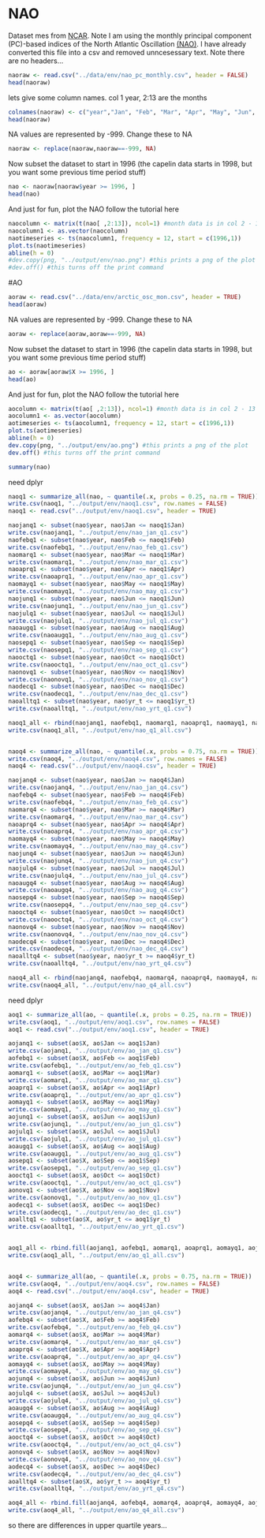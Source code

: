 

# NAO

Dataset mes from [NCAR](https://climatedataguide.ucar.edu/climate-data/hurrell-north-atlantic-oscillation-nao-index-pc-based). Note I am using the monthly principal component (PC)-based indices of the North Atlantic Oscillation [(NAO)](https://climatedataguide.ucar.edu/sites/default/files/nao_pc_monthly.txt). I have already converted this file into a csv and removed unncesessary text. Note there are no headers...

```r
naoraw <- read.csv("../data/env/nao_pc_monthly.csv", header = FALSE) 
head(naoraw)
```

lets give some column names. col 1  year, 2:13 are the months
```r
colnames(naoraw) <- c("year","Jan", "Feb", "Mar", "Apr", "May", "Jun", "Jul", "Aug", "Sep", "Oct", "Nov", "Dec")
head(naoraw)
```
 
 NA values are represented by -999. Change these to NA
```r
naoraw <- replace(naoraw,naoraw==-999, NA)
```
 
Now subset the dataset to start in 1996 (the capelin data starts in 1998, but you want some previous time period stuff)

```r
nao <- naoraw[naoraw$year >= 1996, ]
head(nao) 
```

And just for fun, plot the NAO follow the tutorial here

```r
naocolumn <- matrix(t(nao[ ,2:13]), ncol=1) #month data is in col 2 - 13 
naocolumn1 <- as.vector(naocolumn)
naotimeseries <- ts(naocolumn1, frequency = 12, start = c(1996,1))
plot.ts(naotimeseries)
abline(h = 0)
#dev.copy(png, "../output/env/nao.png") #this prints a png of the plot
#dev.off() #this turns off the print command
```

#AO

```r
aoraw <- read.csv("../data/env/arctic_osc_mon.csv", header = TRUE) 
head(aoraw)
```


 NA values are represented by -999. Change these to NA
```r
aoraw <- replace(aoraw,aoraw==-999, NA)
```
 
Now subset the dataset to start in 1996 (the capelin data starts in 1998, but you want some previous time period stuff)

```r
ao <- aoraw[aoraw$X >= 1996, ]
head(ao) 
```

And just for fun, plot the NAO follow the tutorial here

```r
aocolumn <- matrix(t(ao[ ,2:13]), ncol=1) #month data is in col 2 - 13 
aocolumn1 <- as.vector(aocolumn)
aotimeseries <- ts(aocolumn1, frequency = 12, start = c(1996,1))
plot.ts(aotimeseries)
abline(h = 0)
dev.copy(png, "../output/env/ao.png") #this prints a png of the plot
dev.off() #this turns off the print command
```

```r
summary(nao)
```

need dplyr
```r
naoq1 <- summarize_all(nao, ~ quantile(.x, probs = 0.25, na.rm = TRUE))
write.csv(naoq1, "../output/env/naoq1.csv", row.names = FALSE)
naoq1 <- read.csv("../output/env/naoq1.csv", header = TRUE)

naojanq1 <- subset(nao$year, nao$Jan <= naoq1$Jan)
write.csv(naojanq1, "../output/env/nao_jan_q1.csv")        
naofebq1 <- subset(nao$year, nao$Feb <= naoq1$Feb)
write.csv(naofebq1, "../output/env/nao_feb_q1.csv") 
naomarq1 <- subset(nao$year, nao$Mar <= naoq1$Mar)
write.csv(naomarq1, "../output/env/nao_mar_q1.csv")        
naoaprq1 <- subset(nao$year, nao$Apr <= naoq1$Apr)
write.csv(naoaprq1, "../output/env/nao_apr_q1.csv")  
naomayq1 <- subset(nao$year, nao$May <= naoq1$May)
write.csv(naomayq1, "../output/env/nao_may_q1.csv")        
naojunq1 <- subset(nao$year, nao$Jun <= naoq1$Jun)
write.csv(naojunq1, "../output/env/nao_jun_q1.csv") 
naojulq1 <- subset(nao$year, nao$Jul <= naoq1$Jul)
write.csv(naojulq1, "../output/env/nao_jul_q1.csv")        
naoaugq1 <- subset(nao$year, nao$Aug <= naoq1$Aug)
write.csv(naoaugq1, "../output/env/nao_aug_q1.csv")  
naosepq1 <- subset(nao$year, nao$Sep <= naoq1$Sep)
write.csv(naosepq1, "../output/env/nao_sep_q1.csv")        
naooctq1 <- subset(nao$year, nao$Oct <= naoq1$Oct)
write.csv(naooctq1, "../output/env/nao_oct_q1.csv") 
naonovq1 <- subset(nao$year, nao$Nov <= naoq1$Nov)
write.csv(naonovq1, "../output/env/nao_nov_q1.csv")        
naodecq1 <- subset(nao$year, nao$Dec <= naoq1$Dec)
write.csv(naodecq1, "../output/env/nao_dec_q1.csv")
naoalltq1 <- subset(nao$year, nao$yr_t <= naoq1$yr_t)
write.csv(naoalltq1, "../output/env/nao_yrt_q1.csv")  

naoq1_all <- rbind(naojanq1, naofebq1, naomarq1, naoaprq1, naomayq1, naojunq1, naojulq1, naoaugq1, naosepq1, naooctq1, naonovq1, naodecq1)
write.csv(naoq1_all, "../output/env/nao_q1_all.csv")


naoq4 <- summarize_all(nao, ~ quantile(.x, probs = 0.75, na.rm = TRUE))
write.csv(naoq4, "../output/env/naoq4.csv", row.names = FALSE)
naoq4 <- read.csv("../output/env/naoq4.csv", header = TRUE)

naojanq4 <- subset(nao$year, nao$Jan >= naoq4$Jan)
write.csv(naojanq4, "../output/env/nao_jan_q4.csv")        
naofebq4 <- subset(nao$year, nao$Feb >= naoq4$Feb)
write.csv(naofebq4, "../output/env/nao_feb_q4.csv") 
naomarq4 <- subset(nao$year, nao$Mar >= naoq4$Mar)
write.csv(naomarq4, "../output/env/nao_mar_q4.csv")        
naoaprq4 <- subset(nao$year, nao$Apr >= naoq4$Apr)
write.csv(naoaprq4, "../output/env/nao_apr_q4.csv")  
naomayq4 <- subset(nao$year, nao$May >= naoq4$May)
write.csv(naomayq4, "../output/env/nao_may_q4.csv")        
naojunq4 <- subset(nao$year, nao$Jun >= naoq4$Jun)
write.csv(naojunq4, "../output/env/nao_jun_q4.csv") 
naojulq4 <- subset(nao$year, nao$Jul >= naoq4$Jul)
write.csv(naojulq4, "../output/env/nao_jul_q4.csv")        
naoaugq4 <- subset(nao$year, nao$Aug >= naoq4$Aug)
write.csv(naoaugq4, "../output/env/nao_aug_q4.csv")  
naosepq4 <- subset(nao$year, nao$Sep >= naoq4$Sep)
write.csv(naosepq4, "../output/env/nao_sep_q4.csv")        
naooctq4 <- subset(nao$year, nao$Oct >= naoq4$Oct)
write.csv(naooctq4, "../output/env/nao_oct_q4.csv") 
naonovq4 <- subset(nao$year, nao$Nov >= naoq4$Nov)
write.csv(naonovq4, "../output/env/nao_nov_q4.csv")        
naodecq4 <- subset(nao$year, nao$Dec >= naoq4$Dec)
write.csv(naodecq4, "../output/env/nao_dec_q4.csv") 
naoalltq4 <- subset(nao$year, nao$yr_t >= naoq4$yr_t)
write.csv(naoalltq4, "../output/env/nao_yrt_q4.csv")

naoq4_all <- rbind(naojanq4, naofebq4, naomarq4, naoaprq4, naomayq4, naojunq4, naojulq4, naoaugq4, naosepq4, naooctq4, naonovq4, naodecq4)
write.csv(naoq4_all, "../output/env/nao_q4_all.csv")

```


need dplyr
```r
aoq1 <- summarize_all(ao, ~ quantile(.x, probs = 0.25, na.rm = TRUE))
write.csv(aoq1, "../output/env/aoq1.csv", row.names = FALSE)
aoq1 <- read.csv("../output/env/aoq1.csv", header = TRUE)

aojanq1 <- subset(ao$X, ao$Jan <= aoq1$Jan)
write.csv(aojanq1, "../output/env/ao_jan_q1.csv")        
aofebq1 <- subset(ao$X, ao$Feb <= aoq1$Feb)
write.csv(aofebq1, "../output/env/ao_feb_q1.csv") 
aomarq1 <- subset(ao$X, ao$Mar <= aoq1$Mar)
write.csv(aomarq1, "../output/env/ao_mar_q1.csv")        
aoaprq1 <- subset(ao$X, ao$Apr <= aoq1$Apr)
write.csv(aoaprq1, "../output/env/ao_apr_q1.csv")  
aomayq1 <- subset(ao$X, ao$May <= aoq1$May)
write.csv(aomayq1, "../output/env/ao_may_q1.csv")        
aojunq1 <- subset(ao$X, ao$Jun <= aoq1$Jun)
write.csv(aojunq1, "../output/env/ao_jun_q1.csv") 
aojulq1 <- subset(ao$X, ao$Jul <= aoq1$Jul)
write.csv(aojulq1, "../output/env/ao_jul_q1.csv")        
aoaugq1 <- subset(ao$X, ao$Aug <= aoq1$Aug)
write.csv(aoaugq1, "../output/env/ao_aug_q1.csv")  
aosepq1 <- subset(ao$X, ao$Sep <= aoq1$Sep)
write.csv(aosepq1, "../output/env/ao_sep_q1.csv")        
aooctq1 <- subset(ao$X, ao$Oct <= aoq1$Oct)
write.csv(aooctq1, "../output/env/ao_oct_q1.csv") 
aonovq1 <- subset(ao$X, ao$Nov <= aoq1$Nov)
write.csv(aonovq1, "../output/env/ao_nov_q1.csv")        
aodecq1 <- subset(ao$X, ao$Dec <= aoq1$Dec)
write.csv(aodecq1, "../output/env/ao_dec_q1.csv")  
aoalltq1 <- subset(ao$X, ao$yr_t <= aoq1$yr_t)
write.csv(aoalltq1, "../output/env/ao_yrt_q1.csv")  


aoq1_all <- rbind.fill(aojanq1, aofebq1, aomarq1, aoaprq1, aomayq1, aojunq1, aojulq1, aoaugq1, aosepq1, aooctq1, aonovq1, aodecq1, aoalltq1)
write.csv(aoq1_all, "../output/env/ao_q1_all.csv")


aoq4 <- summarize_all(ao, ~ quantile(.x, probs = 0.75, na.rm = TRUE))
write.csv(aoq4, "../output/env/aoq4.csv", row.names = FALSE)
aoq4 <- read.csv("../output/env/aoq4.csv", header = TRUE)

aojanq4 <- subset(ao$X, ao$Jan >= aoq4$Jan)
write.csv(aojanq4, "../output/env/ao_jan_q4.csv")        
aofebq4 <- subset(ao$X, ao$Feb >= aoq4$Feb)
write.csv(aofebq4, "../output/env/ao_feb_q4.csv") 
aomarq4 <- subset(ao$X, ao$Mar >= aoq4$Mar)
write.csv(aomarq4, "../output/env/ao_mar_q4.csv")        
aoaprq4 <- subset(ao$X, ao$Apr >= aoq4$Apr)
write.csv(aoaprq4, "../output/env/ao_apr_q4.csv")  
aomayq4 <- subset(ao$X, ao$May >= aoq4$May)
write.csv(aomayq4, "../output/env/ao_may_q4.csv")        
aojunq4 <- subset(ao$X, ao$Jun >= aoq4$Jun)
write.csv(aojunq4, "../output/env/ao_jun_q4.csv") 
aojulq4 <- subset(ao$X, ao$Jul >= aoq4$Jul)
write.csv(aojulq4, "../output/env/ao_jul_q4.csv")        
aoaugq4 <- subset(ao$X, ao$Aug >= aoq4$Aug)
write.csv(aoaugq4, "../output/env/ao_aug_q4.csv")  
aosepq4 <- subset(ao$X, ao$Sep >= aoq4$Sep)
write.csv(aosepq4, "../output/env/ao_sep_q4.csv")        
aooctq4 <- subset(ao$X, ao$Oct >= aoq4$Oct)
write.csv(aooctq4, "../output/env/ao_oct_q4.csv") 
aonovq4 <- subset(ao$X, ao$Nov >= aoq4$Nov)
write.csv(aonovq4, "../output/env/ao_nov_q4.csv")        
aodecq4 <- subset(ao$X, ao$Dec >= aoq4$Dec)
write.csv(aodecq4, "../output/env/ao_dec_q4.csv") 
aoalltq4 <- subset(ao$X, ao$yr_t >= aoq4$yr_t)
write.csv(aoalltq4, "../output/env/ao_yrt_q4.csv")  

aoq4_all <- rbind.fill(aojanq4, aofebq4, aomarq4, aoaprq4, aomayq4, aojunq4, aojulq4, aoaugq4, aosepq4, aooctq4, aonovq4, aodecq4, aoalltq4)
write.csv(aoq4_all, "../output/env/ao_q4_all.csv")
```


so there are differences in upper quartile years...

